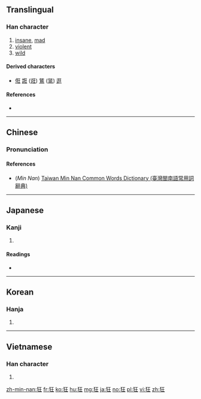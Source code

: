==Translingual==

===Han character===
{{Han char|rn=94|rad=犬|as=04|sn=7|four=41214|canj=KHMG|ids=⿰犭王}}

# [[insane]], [[mad]]
# [[violent]]
# [[wild]]

====Derived characters====
* [[俇]] [[誑]] ([[诳]]) [[鵟]] ([[𫛭]]) [[逛]] 

====References====
* {{Han ref|kx=0707.200|dkj=20287|dj=1120.030|hdz=21334.040|uh=72C2|ud=29378|bh=A867|bd=43111}}

----

==Chinese==
{{zh-forms}}

===Pronunciation===
{{zh-pron
|m=kuáng
|c=kong4,kwong4
|h=
|mn=kông
|w=
|mc=y
|oc=y
|ma=Zh-kuáng.ogg
|cat=a
}}

====References====
*(''Min Nan'') [http://twblg.dict.edu.tw/holodict_new/result_detail.jsp?n_no=3345&curpage=1&sample=%E7%8B%82&radiobutton=1&querytarget=1&limit=20&pagenum=1&rowcount=8 Taiwan Min Nan Common Words Dictionary (臺灣閩南語常用詞辭典)]

----

==Japanese==

===Kanji===
{{ja-kanji|grade=c|rs=犬04}}

# {{defn|lang=ja|sort=犬04}}

====Readings====
* {{ja-readings|goon=[[ごう]] (gō)|kanon=[[きょう]] (kyō)|kun=[[くるう]] (kuruu), [[きちがい]] (kichigai)}}

----

==Korean==

===Hanja===
{{ko-hanja|hangeul=광|eumhun=|rv=gwang|mr=kwang|y=kwang}}

# {{defn|lang=ko|sort=犬04}}

----

==Vietnamese==

===Han character===
{{vi-hantu|[[cuồng]]|rs=犬04}}

# {{defn|lang=vi|sort=犬04}}

[[zh-min-nan:狂]]
[[fr:狂]]
[[ko:狂]]
[[hu:狂]]
[[mg:狂]]
[[ja:狂]]
[[no:狂]]
[[pl:狂]]
[[vi:狂]]
[[zh:狂]]
